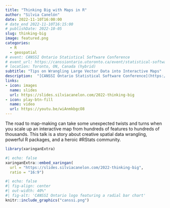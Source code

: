```yaml
---
title: "Thinking Big with Maps in R"
author: "Silvia Canelón"
date: 2022-11-10T16:00:00
# date_end 2022-11-10T16:15:00
# publishDate: 2022-10-05
slug: thinking-big
image: featured.png
categories:
  - R
  - geospatial
# event: CANSSI Ontario Statistical Software Conference
# event_url: https://canssiontario.utoronto.ca/event/statistical-software-conference/
# location: Toronto, ON, Canada (hybrid)
subtitle: "Tips on Wrangling Large Vector Data into Interactive Maps"
description:  "[CANSSI Ontario Statistical Software Conference](https://canssiontario.utoronto.ca/event/statistical-software-conference/) talk on interactive map-making with large vector data"
links:
- icon: images
  name: slides
  url: https://slides.silviacanelon.com/2022-thinking-big
- icon: play-btn-fill
  name: video
  url: https://youtu.be/wiAnmkbgcO8
---
```


The road to map-making can take some unexpected twists and turns when you scale up an interactive map from hundreds of features to hundreds of thousands. This talk is a story about creative spatial data wrangling, powerful R packages, and a heroic #RStats community.

```r
library(xaringanExtra)
```

```r
#| echo: false
xaringanExtra::embed_xaringan(
  url = "https://slides.silviacanelon.com/2022-thinking-big",
  ratio = "16:9")
```


```r
#| echo: false
#| fig-align: center
#| out-width: 40%"
#| fig-alt: 'CANSSI Ontario logo featuring a radial bar chart'
knitr::include_graphics("canssi.png")
```

